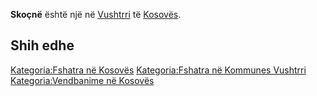 {{Fshat në 
 | Emri                = Skoçnë
 | EmriAlt                = 
 | NAME_SHORT_FORM=      
 | NAME_GENERIC=      
 | NAME_SORT_NAME_RO=      SKOCNE
 | FULL_NAME_RO = Skoçnë
 | FULL_NAME_ND_RO=Skocne
 | SORT_NAME_RG=SKOCNE
 | FULL_NAME_RG=Skoçnë
 | FULL_NAME_ND_RG=Skocne
 | SRP_NAME_SHORT_FORM=      
 | SRP_NAME_GENERIC=      
 | SRP_NAME_SORT_NAME_RO=      
 | SRP_FULL_NAME_RO = 
 | SRP_FULL_NAME_ND_RO=
 | SRP_SORT_NAME_RG=
 | SRP_FULL_NAME_RG=
 | SRP_FULL_NAME_ND_RG=
 | Emri (Rasa dhanore) = 
 | Figura              = 
 | Shteti              = Kosovo
 | Komuna              = Vushtrri
 | Kodi postar         = 
 | Sipërfaqja          = 

 | Popullsia           = 

 | Regj. i popullsisë  = 
 | Dend. e popullsisë  = 
 | Faqja zyrtare       = 
 <!--- Koordinatat ----> 
 | Gjerësia            = 42.86637
 | Gjatësia            = 21.032105
 | Lartësia            = 
}}
'''Skoçnë''' është një [[]] në [[Vushtrri]] të [[Kosovës]].

<!-- == Gjeografia == -->
<!-- == Historia == -->
<!-- == Demografia == -->
== Shih edhe ==
{{Komuna Vushtrri}}
{{Kosovo-Administrata-Cung}}

[[Kategoria:Fshatra në Kosovës]]
[[Kategoria:Fshatra në Kommunes Vushtrri]]
[[Kategoria:Vendbanime në Kosovës]]